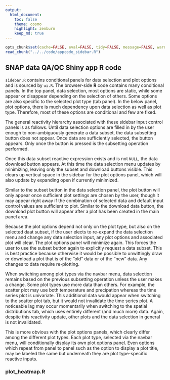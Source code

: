 ```yaml
---
output:
  html_document:
    toc: false
    theme: cosmo
    highlight: zenburn
    keep_md: true
---
```


```r
opts_chunk$set(cache=FALSE, eval=FALSE, tidy=FALSE, message=FALSE, warning=FALSE)
read_chunk("../../code/appcode_sidebar.R")
```

##
##
## SNAP data QA/QC Shiny app R code

`sidebar.R` contains conditional panels for data selection and plot options and is sourced by `ui.R`.
The browser-side **R** code contains many conditional panels.
In the top panel, data selection, most options are static, while some appear or disappear depending on the selection of others.
Some options are also specific to the selected plot type (tab panel).
In the below panel, plot options, there is much dependency upon data selection as well as plot type.
Therefore, most of these options are conditional and few are fixed.

The general reactivity hierarchy associated with these sidebar input control panels is as follows.
Until data selection options are filled in by the user enough to non-ambiguously generate a data subset, the data subsetting button does not appear.
Once data are sufficiently selected, the button appears.
Only once the button is pressed is the subsetting operation performed.

Once this data subset reactive expression exists and is not `NULL`, the data download button appears.
At this time the data selection menu updates by minimizing, leaving only the subset and download buttons visible.
This clears up vertical space in the sidebar for the plot options panel, which will also update by expanding open if currently minimized.

Similar to the subset button in the data selection panel,
the plot button will only appear once sufficient plot settings are chosen by the user,
though it may appear right away if the combination of selected data and default input control values are sufficient to plot.
Similar to the download data button, the download plot button will appear after a plot has been created in the main panel area.

Because the plot options depend not only on the plot type, but also on the selected daat subset,
if the user elects to re-expand the data selection menu and change any data selection input,
any plot options and associated plot will clear.
The plot options panel will minimize again.
This forces the user to use the subset button again to explicitly request a data subset.
This is best practice because otherwise it would be possible to unwittingly draw or download a plot that is of the "old" data or of the "new" data.
Any changes to data require re-plotting.

When switching among plot types via the navbar menu, data selection remains based on the previous subsetting operation unless the user makes a change.
Some plot types use more data than others.
For example, the scatter plot may use both temperature and precipation whereas the time series plot is univariate.
This additional data would appear when switching to the scatter plot tab, but it would not invalidate the time series plot.
A noticeable lag may occur momentarily when switching to the spatial distributions tab, which uses entirely different (and much more) data.
Again, despite this reactivity update, other plots and the data selection in general is not invalidated.

This is more obvious with the plot options panels, which clearly differ among the different plot types.
Each plot type, selected via the navbar menu, will conditionally display its own plot options panel.
Even options which repeat from panel to panel such as the option to display a plot title, may be labeled the same but underneath they are plot type-specific reactive inputs.

### plot_heatmap.R

```r
```
